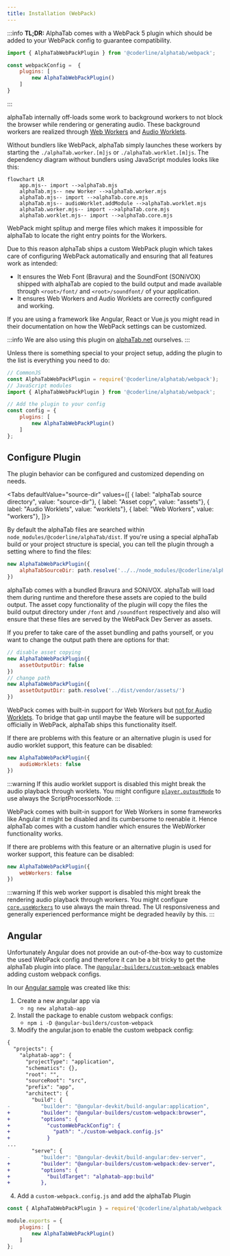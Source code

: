 ```yaml
---
title: Installation (WebPack)
---
```



<SinceBadge since="1.3.0-alpha.945" />

:::info
**TL;DR:**  AlphaTab comes with a WebPack 5 plugin which should be added to your WebPack config to guarantee compatibility. 
```js
import { AlphaTabWebPackPlugin } from '@coderline/alphatab/webpack';

const webpackConfig =  {
    plugins: [
        new AlphaTabWebPackPlugin()
    ]
}
```
:::

alphaTab internally off-loads some work to background workers to not block the browser while rendering or generating audio. 
These background workers are realized through [Web Workers](https://developer.mozilla.org/en-US/docs/Web/API/Web_Workers_API) and [Audio Worklets](https://developer.mozilla.org/en-US/docs/Web/API/Web_Audio_API/Using_AudioWorklet).

Without bundlers like WebPack, alphaTab simply launches these workers by starting the `./alphaTab.worker.[m]js` or `./alphaTab.worklet.[m]js`. The dependency diagram without bundlers using JavaScript modules looks like this: 

```mermaid
flowchart LR
    app.mjs-- import -->alphaTab.mjs
    alphaTab.mjs-- new Worker -->alphaTab.worker.mjs
    alphaTab.mjs-- import -->alphaTab.core.mjs  
    alphaTab.mjs-- audioWorklet.addModule -->alphaTab.worklet.mjs
    alphaTab.worker.mjs-- import -->alphaTab.core.mjs  
    alphaTab.worklet.mjs-- import -->alphaTab.core.mjs
```

WebPack might splitup and merge files which makes it impossible for alphaTab to locate the right entry points for the Workers.

Due to this reason alphaTab ships a custom WebPack plugin which takes care of configuring WebPack automatically and ensuring that all features work as intended:

* It ensures the Web Font (Bravura) and the SoundFont (SONiVOX) shipped with alphaTab are copied to the build output and made available through `<root>/font/` and `<root>/soundfont/` of your application.
* It ensures Web Workers and Audio Worklets are correctly configured and working. 

If you are using a framework like Angular, React or Vue.js you might read in their documentation on how the WebPack settings can be customized. 

:::info
We are also using this plugin on [alphaTab.net](https://alphatab.net) ourselves. 
:::

Unless there is something special to your project setup, adding the plugin to the list is everything you need to do:

```js
// CommonJS
const AlphaTabWebPackPlugin = require('@coderline/alphatab/webpack');
// JavaScript modules
import { AlphaTabWebPackPlugin } from '@coderline/alphatab/webpack';

// Add the plugin to your config
const config = {
    plugins: [
        new AlphaTabWebPackPlugin()
    ]
};
```

## Configure Plugin

The plugin behavior can be configured and customized depending on needs. 

<Tabs defaultValue="source-dir" values={[
    { label: "alphaTab source directory", value: "source-dir"},
    { label: "Asset copy", value: "assets"},
    { label: "Audio Worklets", value: "worklets"},
    { label: "Web Workers", value: "workers"},
]}>

<TabItem value="source-dir">

By default the alphaTab files are searched within `node_modules/@coderline/alphaTab/dist`. If you're using a special alphaTab build 
or your project structure is special, you can tell the plugin through a setting where to find the files: 

```js
new AlphaTabWebPackPlugin({
    alphaTabSourceDir: path.resolve('../../node_modules/@coderline/alphaTab/dist')
})
```

</TabItem>

<TabItem value="assets">

alphaTab comes with a bundled Bravura and SONiVOX. alphaTab will load them during runtime and therefore these assets
are copied to the build output. The asset copy functionality of the plugin will copy the files the build output directory 
under `/font` and `/soundfont` respectively and also will ensure that these files are served by the WebPack Dev Server as
assets. 

If you prefer to take care of the asset bundling and paths yourself, or you want to change the output path there are options for that:

```js
// disable asset copying 
new AlphaTabWebPackPlugin({
    assetOutputDir: false
})
// change path 
new AlphaTabWebPackPlugin({
    assetOutputDir: path.resolve('../dist/vendor/assets/')
})
```

</TabItem>

<TabItem value="worklets">

WebPack comes with built-in support for Web Workers but [not for Audio Worklets](https://github.com/webpack/webpack/issues/11543). 
To bridge that gap until maybe the feature will be supported officially in WebPack, alphaTab ships this functionality itself.

If there are problems with this feature or an alternative plugin is used for audio worklet support, this feature can be disabled:

```js
new AlphaTabWebPackPlugin({
    audioWorklets: false
})
```

:::warning 
If this audio worklet support is disabled this might break the audio playback through worklets. You might configure
[`player.outputMode`](/docs/reference/settings/player/outputmode) to use always the ScriptProcessorNode.
:::

</TabItem>

<TabItem value="workers">

WebPack comes with built-in support for Web Workers in some frameworks like Angular it might be disabled and its cumbersome to reenable it. 
Hence alphaTab comes with a custom handler which ensures the WebWorker functionality works. 

If there are problems with this feature or an alternative plugin is used for worker support, this feature can be disabled:

```js
new AlphaTabWebPackPlugin({
    webWorkers: false
})
```

:::warning 
If this web worker support is disabled this might break the rendering audio playback through workers. You might configure  
[`core.useWorkers`](/docs/reference/settings/core/useworkers) to use always the main thread. 
The UI responsiveness and generally experienced performance might be degraded heavily by this. 
:::

</TabItem>

</Tabs>

## Angular

Unfortunately Angular does not provide an out-of-the-box way to customize the used WebPack config and therefore it can be a bit tricky to get 
the alphaTab plugin into place. The [`@angular-builders/custom-webpack`](https://www.npmjs.com/package/@angular-builders/custom-webpack) enables adding custom webpack configs.

In our [Angular sample](https://github.com/CoderLine/alphaTabSamplesWeb/tree/main/src/webpack-angular) was created like this: 

1. Create a new angular app via 
    * `ng new alphatab-app`
2. Install the package to enable custom webpack configs: 
    * `npm i -D @angular-builders/custom-webpack`
3. Modify the angular.json to enable the custom webpack config: 
```diff
{
  "projects": {
    "alphatab-app": {
      "projectType": "application",
      "schematics": {},
      "root": "",
      "sourceRoot": "src",
      "prefix": "app",
      "architect": {
        "build": {
-          "builder": "@angular-devkit/build-angular:application",
+          "builder": "@angular-builders/custom-webpack:browser",
+          "options": {
+            "customWebPackConfig": {
+              "path": "./custom-webpack.config.js"
+            }
...
        "serve": {
-          "builder": "@angular-devkit/build-angular:dev-server",
+          "builder": "@angular-builders/custom-webpack:dev-server",
+          "options": {
+            "buildTarget": "alphatab-app:build"
+          },
```
4. Add a `custom-webpack.config.js` and add the alphaTab Plugin
```js
const { AlphaTabWebPackPlugin } = require('@coderline/alphatab/webpack');

module.exports = {
    plugins: [
        new AlphaTabWebPackPlugin()
    ]
};
```


